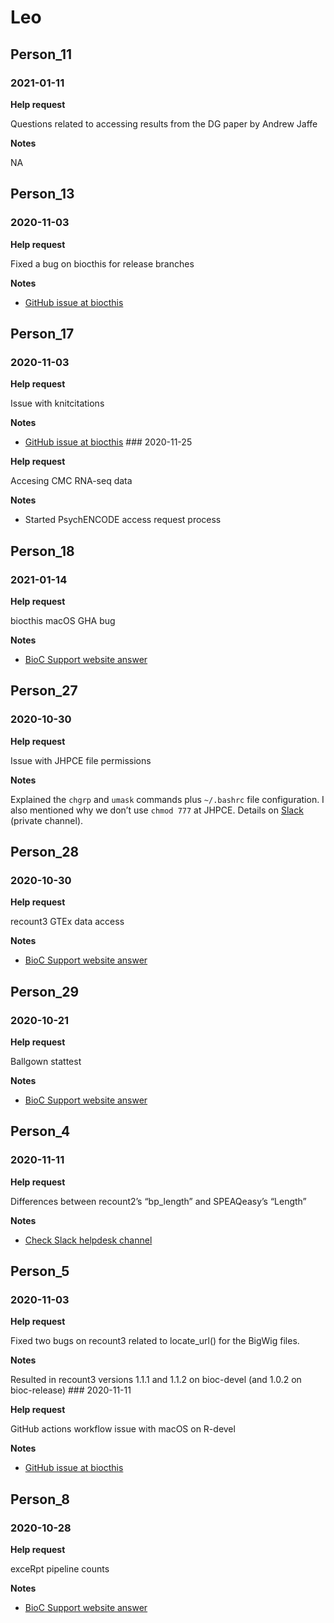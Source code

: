 # Leo

## Person_11

### 2021-01-11

**Help request**

Questions related to accessing results from the DG paper by Andrew Jaffe

**Notes**

NA

## Person_13

### 2020-11-03

**Help request**

Fixed a bug on biocthis for release branches

**Notes**

* [GitHub issue at biocthis](https://github.com/lcolladotor/biocthis/issues/13)

## Person_17

### 2020-11-03

**Help request**

Issue with knitcitations

**Notes**

* [GitHub issue at biocthis](https://github.com/lcolladotor/biocthis/issues/14)
### 2020-11-25

**Help request**

Accesing CMC RNA-seq data

**Notes**

* Started PsychENCODE access request process

## Person_18

### 2021-01-14

**Help request**

biocthis macOS GHA bug

**Notes**

* [BioC Support website answer](https://support.bioconductor.org/p/p134069/#p134141)

## Person_27

### 2020-10-30

**Help request**

Issue with JHPCE file permissions

**Notes**

Explained the `chgrp` and `umask` commands plus `~/.bashrc` file configuration. I also mentioned why we don't use `chmod 777` at JHPCE. Details on [Slack](https://jhu-genomics.slack.com/archives/CR9NYA0BF/p1604086263148400?thread_ts=1603826219.094600&cid=CR9NYA0BF) (private channel).

## Person_28

### 2020-10-30

**Help request**

recount3 GTEx data access

**Notes**

* [BioC Support website answer](https://support.bioconductor.org/p/p132487/#p132521)

## Person_29

### 2020-10-21

**Help request**

Ballgown stattest

**Notes**

* [BioC Support website answer](https://support.bioconductor.org/p/134914/#134915)

## Person_4

### 2020-11-11

**Help request**

Differences between recount2's "bp_length" and SPEAQeasy's "Length"

**Notes**

* [Check Slack helpdesk channel](https://jhu-genomics.slack.com/archives/CUYHWV7AA/p1605123296024100)

## Person_5

### 2020-11-03

**Help request**

Fixed two bugs on recount3 related to locate_url() for the BigWig files.

**Notes**

Resulted in recount3 versions 1.1.1 and 1.1.2 on bioc-devel (and 1.0.2 on bioc-release)
### 2020-11-11

**Help request**

GitHub actions workflow issue with macOS on R-devel

**Notes**

* [GitHub issue at biocthis](https://github.com/lcolladotor/biocthis/issues/15)

## Person_8

### 2020-10-28

**Help request**

exceRpt pipeline counts

**Notes**

* [BioC Support website answer](https://support.bioconductor.org/p/p132450/#p132464)




